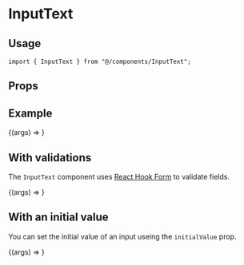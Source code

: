 
<Meta title="components/InputText" component={InputText} />

# InputText

## Usage

```tsx
import { InputText } from "@/components/InputText";
```

## Props

<ArgsTable component={InputText} />

## Example

<Canvas>
  <Story
    name="Default"
    args={{
      label: "An awesome input",
    }}
  >
    {(args) => <InputText {...args} />}
  </Story>
</Canvas>

## With validations

The `InputText` component uses [React Hook Form](https://react-hook-form.com/) to validate fields.

<Canvas>
  <Story
    name="With validations"
    args={{
      label: "Enter Your Name",
      validations: {
        minLength: {
          value: 3,
          message: "Thats an awfully short name",
        },
        required: "You need a name",
      },
    }}
  >
    {(args) => <InputText {...args} />}
  </Story>
</Canvas>

## With an initial value

You can set the initial value of an input useing the `initialValue` prop.

<Canvas>
  <Story
    name="With an initial value"
    args={{
      label: "Who the heck are ya?",
      initialValue: "Eddy Sims",
    }}
  >
    {(args) => <InputText {...args} />}
  </Story>
</Canvas>
